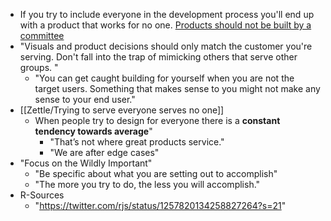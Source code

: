 
- If you try to include everyone in the development process you'll end up with a product that works for no one. [Products should not be built by a committee](products-should-not-be-built-by-a-committee)
- "Visuals and product decisions should only match the customer you're serving. Don't fall into the trap of mimicking others that serve other groups. "
    - "You can get caught building for yourself when you are not the target users. Something that makes sense to you might not make any sense to your end user."
- [[Zettle/Trying to serve everyone serves no one]]
    - When people try to design for everyone there is a **constant tendency towards average**"
        - "That’s not where great products service."
        - "We are after edge cases"
- "Focus on the Wildly Important"
    - "Be specific about what you are setting out to accomplish"
    - "The more you try to do, the less you will accomplish."
- R-Sources
    - "https://twitter.com/rjs/status/1257820134258827264?s=21"
